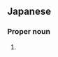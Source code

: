 ==Japanese==
{{ja-kanjitab|よし|ゆき}}

===Proper noun===
{{ja-pos|proper|よしゆき}}

# {{given name|male|lang=ja|sort=よしゆき}}